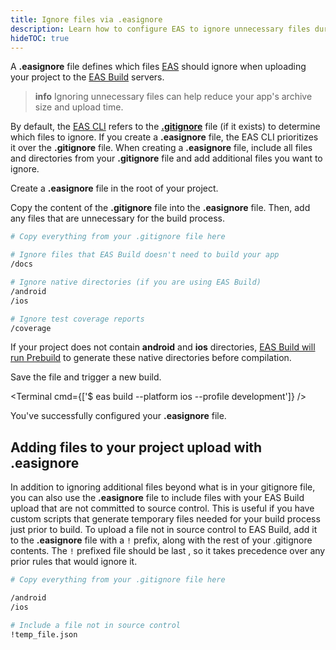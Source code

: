 ```yaml
---
title: Ignore files via .easignore
description: Learn how to configure EAS to ignore unnecessary files during the build process.
hideTOC: true
---
```



A **.easignore** file defines which files [EAS](https://expo.dev/eas) should ignore when uploading your project to the [EAS Build](/build/introduction) servers.

> **info** Ignoring unnecessary files can help reduce your app's archive size and upload time.

By default, the [EAS CLI](/build/setup/#install-the-latest-eas-cli) refers to the [**.gitignore**](https://git-scm.com/docs/gitignore) file (if it exists) to determine which files to ignore. If you create a **.easignore** file, the EAS CLI prioritizes it over the **.gitignore** file. When creating a **.easignore** file, include all files and directories from your **.gitignore** file and add additional files you want to ignore.

<Step label="1">

Create a **.easignore** file in the root of your project.

</Step>

<Step label="2">

Copy the content of the **.gitignore** file into the **.easignore** file. Then, add any files that are unnecessary for the build process.

```bash .easignore
# Copy everything from your .gitignore file here

# Ignore files that EAS Build doesn't need to build your app
/docs

# Ignore native directories (if you are using EAS Build)
/android
/ios

# Ignore test coverage reports
/coverage
```

If your project does not contain **android** and **ios** directories, [EAS Build will run Prebuild](/workflow/prebuild/#usage-with-eas-build) to generate these native directories before compilation.

</Step>

<Step label="3">

Save the file and trigger a new build.

<Terminal cmd={['$ eas build --platform ios --profile development']} />

</Step>

You've successfully configured your **.easignore** file.

## Adding files to your project upload with .easignore

In addition to ignoring additional files beyond what is in your gitignore file, you can also use the **.easignore** file to include files with your EAS Build upload that are not committed to source control. This is useful if you have custom scripts that generate temporary files needed for your build process just prior to build. To upload a file not in source control to EAS Build, add it to the **.easignore** file with a `!` prefix, along with the rest of your .gitignore contents. The `!` prefixed file should be last , so it takes precedence over any prior rules that would ignore it.

```bash .easignore
# Copy everything from your .gitignore file here

/android
/ios

# Include a file not in source control
!temp_file.json
```

